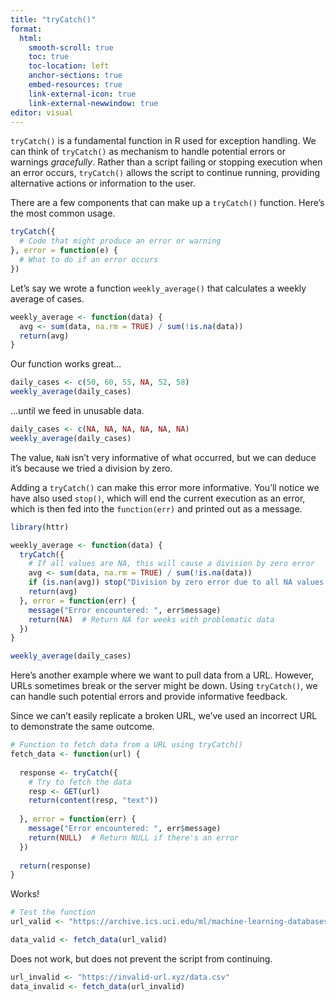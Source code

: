 ```yaml
---
title: "tryCatch()"
format: 
  html:
    smooth-scroll: true
    toc: true
    toc-location: left
    anchor-sections: true
    embed-resources: true
    link-external-icon: true
    link-external-newwindow: true
editor: visual
---
```


`tryCatch()` is a fundamental function in R used for exception handling. We can think of `tryCatch()` as mechanism to handle potential errors or warnings *gracefully*. Rather than a script failing or stopping execution when an error occurs, `tryCatch()` allows the script to continue running, providing alternative actions or information to the user.

There are a few components that can make up a `tryCatch()` function. Here's the most common usage.

```r
tryCatch({
  # Code that might produce an error or warning
}, error = function(e) {
  # What to do if an error occurs
})
```

Let's say we wrote a function `weekly_average()` that calculates a weekly average of cases.

```r
weekly_average <- function(data) {
  avg <- sum(data, na.rm = TRUE) / sum(!is.na(data))
  return(avg)
}
```

Our function works great...

```r
daily_cases <- c(50, 60, 55, NA, 52, 58)
weekly_average(daily_cases)
```
...until we feed in unusable data.

```r
daily_cases <- c(NA, NA, NA, NA, NA, NA)
weekly_average(daily_cases)
```
The value, `NaN` isn't very informative of what occurred, but we can deduce it's because we tried a division by zero.

Adding a `tryCatch()` can make this error more informative. You'll notice we have also used `stop()`, which will end the current execution as an error, which is then fed into the `function(err)` and printed out as a message.

```r
library(httr)

weekly_average <- function(data) {
  tryCatch({
    # If all values are NA, this will cause a division by zero error
    avg <- sum(data, na.rm = TRUE) / sum(!is.na(data))
    if (is.nan(avg)) stop("Division by zero error due to all NA values.")
    return(avg)
  }, error = function(err) {
    message("Error encountered: ", err$message)
    return(NA)  # Return NA for weeks with problematic data
  })
}

weekly_average(daily_cases)

```

Here's another example where we want to pull data from a URL. However, URLs sometimes break or the server might be down. Using `tryCatch()`, we can handle such potential errors and provide informative feedback.

Since we can't easily replicate a broken URL, we've used an incorrect URL to demonstrate the same outcome.

```r
# Function to fetch data from a URL using tryCatch()
fetch_data <- function(url) {
  
  response <- tryCatch({
    # Try to fetch the data
    resp <- GET(url)
    return(content(resp, "text"))
    
  }, error = function(err) {
    message("Error encountered: ", err$message)
    return(NULL)  # Return NULL if there's an error
  })
  
  return(response)
}

```

Works!

```r
# Test the function
url_valid <- "https://archive.ics.uci.edu/ml/machine-learning-databases/breast-cancer-wisconsin/wdbc.data"

data_valid <- fetch_data(url_valid)
```

Does not work, but does not prevent the script from continuing.

```r
url_invalid <- "https://invalid-url.xyz/data.csv"
data_invalid <- fetch_data(url_invalid)
```


